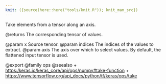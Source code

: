 ```yaml
---
knit: ({source(here::here("tools/knit.R")); knit_man_src})
---
```

Take elements from a tensor along an axis.

@returns
    The corresponding tensor of values.

@param x Source tensor.
@param indices The indices of the values to extract.
@param axis The axis over which to select values. By default, the
    flattened input tensor is used.

@export
@family ops
@seealso
+ <https:/keras.io/keras_core/api/ops/numpy#take-function>
+ <https://www.tensorflow.org/api_docs/python/tf/keras/ops/take>
